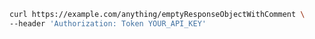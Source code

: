 ```bash showLineNumbers copy filename="Empty Response Object With Comment Get usage example"
curl https://example.com/anything/emptyResponseObjectWithComment \
--header 'Authorization: Token YOUR_API_KEY'
```
